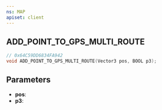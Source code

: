 ```yaml
---
ns: MAP
apiset: client
---
```

## ADD_POINT_TO_GPS_MULTI_ROUTE

```c
// 0x64C59DD6834FA942
void ADD_POINT_TO_GPS_MULTI_ROUTE(Vector3 pos, BOOL p3);
```


## Parameters
* **pos**:
* **p3**:
